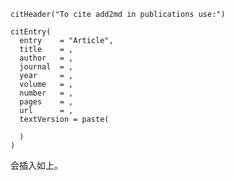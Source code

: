 
```
citHeader("To cite add2md in publications use:")

citEntry(
  entry    = "Article",
  title    = ,
  author   = ,
  journal  = ,
  year     = ,
  volume   = ,
  number   = ,
  pages    = ,
  url      = ,
  textVersion = paste(

  )
)
```

会插入如上。